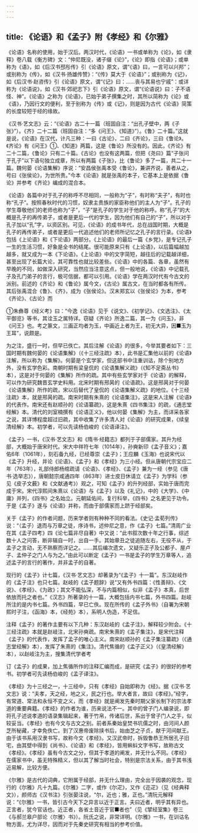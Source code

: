 ```yaml
---
---
---
```

title: 《论语》和《孟子》附《孝经》和《尔雅》
---



《论语》名称的使用，始于汉后。两汉时代，《论语》一书或单称为《论》，如《隶释》卷八载《衡方碑》文：“仲尼既没，诸子缀《论》”，《论》即指《论语》；或单称为《语》，如《后汉书邳彤传》引《论语》原文，谓“《语》曰，一言可以兴邦”；或别称为《传》，如《汉书·扬雄传赞》：“《传》莫大于《论语》”；或别称为《记》，如《后汉书·赵咨传》引《论语》原文，谓“《记》曰：……丧与其易也宁戚”：或详称为《论语说》，如《汉书·郊祀志下》引《论语》原文，谓“《论语说》曰：子不语怪、神”。《论语》之称为《论语》，已始于弟子撰集之时，其所以简称为《论》或《语》，乃因行文的便利，至于别称为《传》或《记》，则是因为古代《论语》简策的长度较短于经的缘故。

《汉书·艺文志》云：“《论语》古二十一篇（班固自注：“出孔子壁中，两《子张》”）。《齐》二十二篇（班固自注：“多《问王》、《知道》”）。《鲁》二十篇。”这就是说，《论语》在汉代，计凡三种：一曰《古论》，二曰《齐论》，三曰《鲁论》。《齐论》有《问王》①、《知道》两篇，这是《鲁论》所没有的。因此，《齐论》有二十二篇，《鲁论》只有二十篇。《古论》也没有这两篇，但把《尧曰》篇“子张问于孔子”以下语句独立成章，所以有两篇《子张》，比《鲁论》多了一篇，共二十一篇。魏何晏《论语集解》序说：“安昌侯张禹本受《鲁论》，兼讲齐说，善者从之，号曰《张侯论》，为世所贵。”今本《论语》就是张禹的本子，它基本上是依据《鲁论》并参考《齐论》编成的混合本。

《论语》各篇中对于孔子的称呼不尽相同，一般称为“子”，有时称“夫子”，有时也称“孔子”。按照春秋时代的习惯，奴隶主贵族的家臣称他们的主人为“子”。孔子的学生尊敬他们的老师也称为“子”，“子”是孔子的学生对于他的称呼。称“孔子”的大概是孔子的再传弟子，或者是更后一代的学生，因为他们有自己的“子”，所以对于孔子加以“孔”字，以资区别。可见，《论语》的成书年代，总在战国时期，大概是孔子的再传弟子，或者是更后一代追述他们的老师所记忆之孔子的言行录。《论语》包括《上论语》和《下论语》两部分。《上论语》的最后一篇《乡党》，是专记孔子一生的生活习惯，好象是全书的结尾。很可能原来只有《上论语》，以后篇幅越加越多，就又成为一本《下论语》。《上论语》中的文字简短，越往后的记载越详细，甚至出现了长篇大论，其可靠性也就比较差些。《论语》中的各篇、各章，虽然有早晚的不同，如做深入研究，当然应当注意这点，但一般地说，《论语》中记载孔子及孔门弟子的言行，极可信据，都可以引用。《论语》学在两汉时代有今古文的派别。前述的《齐论》和《鲁论》属今文，《古论》属古文，在当时都各有所传。其后张禹混合《鲁》、《齐》，成为《张侯论》。汉末郑玄以《张侯论》为本，参考《齐论》、《古论》而

①朱彝尊《经义考》曰：“今逸《论语》见于《说文》、《初学记》、《文选注》、《太平御览》等书，其诠玉之属特详。窃疑《齐论》所逸二篇，其一为《问玉》，非《问王》也。考之篆文，三画正均者为玉，中画近上者为王，初无大异，因■玉为王耳”，说颇是。

为之注，盛行一时，但早已佚亡。其后注解《论语》的很多，今举其要者如下：三国时期有魏何晏的《论语集解》（《十三经注疏》本），此书是汇集他以前的《论语》注解，所以称为《集解》。何晏是个玄学家，但这部书中注重训诂，除个别地方外，没有玄学色彩。南朝时期有梁皇侃的《论语集解义疏》（《知不足斋丛书》本），这是对于何晏的《集解》所作的疏。其中有些玄学家对于《论语》的解释，可以作为研究魏晋玄学史料用。北宋时期有邢昺的《论语疏》。这是邢昺对于何晏《论语集解》所作的疏，宋以后替代了皇侃的《论语集解义疏》的地位。《十三经注疏》本，就是邢昺的疏。南宋时期有朱熹的《论语集注》，这是宋人注解《论语》的代表作。南宋还有赵顺孙的《论语纂疏》，这是朱熹《四书集注》的疏，《通志堂经解》本。清代的刘室楠撰有《论语正义》，他以何晏《集解》为主，而详采各家之说，其详博程度超过旧疏，其中收集了许多清人对《论语》的研究成果，《续皇清经解》本。初学者，可以先读杨伯峻的《论语译注》。

《孟子》一书，《汉书·艺文志》和《隋书·经籍志》都列于子部儒家。其升为经部，大概始于唐宋时代。宋大中祥符七年（1014年），孙奭新印《孟子音义》；嘉佑6年（1061年），刻石备九经，已经尊崇《孟子》；王应麟《玉海》也说宋代以《孟子》升经，并论《论语》、《孟子》和《孝经》为三小经。但从唐朝代宗宝应二年（763年），礼部侍郎杨绾疏请《论语》、《孝经》、《孟子》兼为一经（参见《唐书·选举志》），唐朝懿宗咸通四年（863年）进士皮日休请立《孟子》为学科（参见《皮子文薮》和《文献通考》）观之，可知《孟子》的升列经部，实始于唐而完成于宋。宋代淳熙间朱熹以《论语》与《孟子》以及《礼记》，中的《大学》、《中庸》并列，《四书》之名始立。元朝延佑间，复行科举，《四书》之名更见于功令。于是《孟子》遂与《论语》并称，而由于部儒家而上跻于经部矣。

关于《孟子》的作者问题，历来学者则有种种不同的看法。《史记·孟荀列传》说：“（孟子）退而与万章之徒，序诗书，述仲尼之意，作《孟子》七篇。”清周广业在其《孟子四考》四《论七篇非尽自著》中又说：“此书叙次数十年之行事，综述数十人之问答，断非辑自一时，出自一手。其始章丑之徒追随左右，无役不从，于孟子之言动，无不熟察而详记之。……其后编次遗文，又疑乐正子及公都子、屋卢子、孟仲子之门人与为之。”由此可以断定《孟子》一书是孟子的学生万章等人，追述孟子的言行的著作，并非孟子的自著。

现行的《孟子》计七篇，《汉书·艺文志》却著录为“《孟子》十一篇”。东汉赵岐作的《孟子注》也只七篇。赵岐的《孟子题辞》说“又有外书四篇：《性善辩》、《文说》、《孝经》、《为政》；其文不能弘深，不与内篇相似，似非《孟子》本真，后世依放而托之者也。”《汉志》所著录的十一篇，大概包括内书七篇，外书四篇。赵岐所注的是内书七篇。外书四篇，早已亡佚。现在所传的《孟子外书》（自署为宋朝熙时子注，《函海》本，《经苑》本），系明人伪造，不足信。

注释《孟子》的著作主要有以下几种：东汉赵岐的《孟子注》，解释较少附会。《十三经注疏》本就是赵岐注，北宋孙奭疏。南宋朱熹的《孟子集注》，是宋代注释《孟子》的代表作，发挥了孟子的唯心主义。南宋赵顺孙的《孟子集注纂疏》（《通志堂经解》本），发挥了朱熹的《集注》。清代焦循的《孟子正义》（《皇清经解》本），以赵岐注为主，搜集清代学者考

订《孟子》的成果，加上焦循所作的注释汇编而成，是研究《孟子》的很好的参考书。初学者可先读杨伯峻的《孟子译注》。

《孝经》为十三经之一，十三经中，只有《孝经》自始即称为《经》。据《汉书·艺文志》说：“夫孝，天之经，地之义，民之行也。举大者言，故曰《孝经》。”经字，有常道、常法和永恒不变之义，而《孝经》就是阐发先秦时期父家长制下的宗法孝道的重要典籍。《孝经》的作者为谁，历来说法不一。其中的曾子门人编录说，即将孔子述说孝道的语录集辑起来，著于竹帛，传诸后世，系出于曾子门人之手，似较妥当。《孝经》也有今文与古文之别。前者系秦始皇焚书坑儒之时，由河间人颜芝所秘藏，才幸免佚亡。到了汉惠帝废除挟书后，始由芝之子贞，献于河间献王。由于该书系用汉隶书写，故称今文《孝经》。又汉武帝时，拆毁鲁恭王所居孔子旧宅，由其壁中得到《尚书》、《论语》和《孝经》，皆用蝌蚪文字书写，故称古文《孝经》。《孝经》虽有今古文之分，但其于孝道的阐发，并无什么不同。《孝经》在儒家书中，虽无特殊精义，但以其了解当时社会，特别是宗法关系，由于其书浅近易解，比较方便。

《尔雅》是古代的词典，它附属于经部，并无什么理由，完全出于因袭的观念，现行的《尔雅》凡十九篇。《尔雅》二字，或作《尔疋》，又作《迩疋》（见《经典释文》），颜师古《汉书注》引张晏注说，“尔，近也；雅，正也。”清阮元解释说：“《尔雅》一书，皆引古今天下之异言以近于正言。夫曰近者，明乎其有异也。正言者，犹今官话也。近正者，各省土音近于官■者也”（见《揅经室集》卷三《与郝兰皋户部论〈尔雅〉书》）。阮氏之说，非常详明。《尔雅》一书，在训诂名物方面，尤为详尽，因而对于先秦史研究有相当的参考价值。